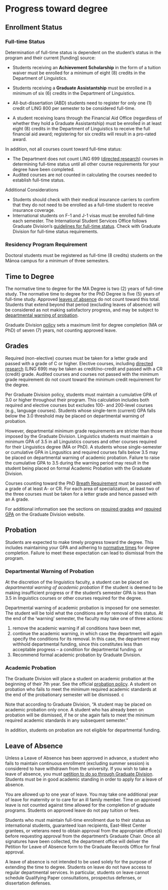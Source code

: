 # Progress toward degree

## Enrollment Status

### Full-time Status

Determination of full-time status is dependent on the student's status in the program and their current [funding] source:

-   Students receiving an **Achievement Scholarship** in the form of a tuition waiver must be enrolled for a minimum of eight (8) credits in the Department of Linguistics.

-   Students receiving a **Graduate Assistantship** must be enrolled in a minimum of six (6) credits in the Department of Linguistics.

-   All-but-dissertation (ABD) students need to register for only one (1) credit of LING 800 per semester to be considered full-time.

-   A student receiving loans through the Financial Aid Office (regardless of whether they hold a Graduate Assistantship) must be enrolled in at least eight (8) credits in the Department of Linguistics to receive the full financial aid award; registering for six credits will result in a pro-rated award.

In addition, not all courses count toward full-time status:

-   The Department does not count LING 699 ([directed research](#ling699)) courses in determining full-time status until all other course requirements for your degree have been completed.
-   Audited courses are not counted in calculating the courses needed to establish full-time status.

Additional Considerations

-   Students should check with their medical insurance carriers to confirm that they do not need to be enrolled as a full-time student to receive insurance coverage.
-   International students on F-1 and J-1 visas must be enrolled full-time each semester. The International Student Services Office follows Graduate Division's [guidelines for full-time status](https://manoa.hawaii.edu/graduate/course-loads-full-time-definition/). Check with Graduate Division for full-time status requirements.

### Residency Program Requirement

Doctoral students must be registered as full-time (8 credits) students on the Mānoa campus for a minimum of three semesters.

## Time to Degree {#time}

The normative time to degree for the MA Degree is two (2) years of full-time study. The normative time to degree for the PhD Degree is five (5) years of full-time study. Approved [leaves of absence](#leave) do not count toward this total. Students that extend beyond that period (excluding leaves of absence) will be considered as not making satisfactory progress, and may be subject to [departmental warning of probation](#probation).

Graduate Division [policy](https://manoa.hawaii.edu/graduate/disciplinary-actions/) sets a maximum limit for degree completion (MA or PhD) of seven (7) years, not counting approved leave.

## Grades {#grades}

Required (non-elective) courses must be taken for a letter grade and passed with a grade of C or higher. Elective courses, including [directed research](#ling699) (LING 699) may be taken as credit/no-credit and passed with a CR (credit) grade. Audited courses and courses not passed with the minimum grade requirement do not count toward the minimum credit requirement for the degree.

Per Graduate Division policy, students must maintain a cumulative GPA of 3.0 or higher throughout their program. This calculation includes both required and elective courses but excludes 100- and 200-level courses (e.g., language courses). Students whose single-term (current) GPA falls below the 3.0 threshold may be placed on departmental warning of probation.

However, departmental minimum grade requirements are stricter than those imposed by the Graduate Division. Linguistics students must maintain a minimum GPA of 3.5 in all Linguistics courses and other courses required for their Linguistics degree (MA or PhD). A students whose single-semester or cumulative GPA in Lingusitics and required courses falls below 3.5 may be placed on departmental warning of academic probation. Failure to raise the cumulative GPA to 3.5 during the warning period may result in the student being placed on formal Academic Probation with the Graduate Division.

Courses counting toward the PhD [Breath Requirement](#breadth) must be passed with a grade of at least A- or CR. For each area of specialization, at least two of the three courses must be taken for a letter grade and hence passed with an A grade.

For additional information see the sections on [required grades](https://manoa.hawaii.edu/graduate/required-grades/) and [required GPA](https://manoa.hawaii.edu/graduate/required-gdgpa/) on the Graduate Division website.

## Probation {#probation}

Students are expected to make timely progress toward the degree. This includes maintaining your GPA and adhering to [normative times](#time) for degree completion. Failure to meet these expectation can lead to dismissal from the program.

### Departmental Warning of Probation

At the discretion of the linguistics faculty, a student can be placed on *departmental warning of academic probation* if the student is deemed to be making insufficient progress or if the student's semester GPA is less than 3.5 in linguistics courses or other courses required for the degree.

Departmental warning of academic probation is imposed for one semester. The student will be told what the conditions are for removal of this status. At the end of the 'warning' semester, the faculty may take one of three actions:

1.  remove the academic warning if all conditions have been met,
2.  continue the academic warning, in which case the department will again specify the conditions for its removal. In this case, the department may withhold departmental funding, since this constitutes less than acceptable progress -- a condition for departmental funding. or
3.  Recommend formal academic probation by Graduate Division.

### Academic Probation

The Graduate Division will place a student on academic probation at the beginning of their 7th year. See the official [probation policy](http://manoa.hawaii.edu/graduate/content/disciplinary-actions). A student on probation who fails to meet the minimum required academic standards at the end of the probationary semester will be dismissed. c

Note that according to Graduate Division, "A student may be placed on academic probation only once. A student who has already been on probation will be dismissed, if he or she again fails to meet the minimum required academic standards in any subsequent semester."

In addition, students on probation are not eligible for departmental funding.

## Leave of Absence

Unless a Leave of Absence has been approved in advance, a student who fails to maintain continuous enrollment (excluding summer session) is considered to have withdrawn from the university. If you wish to take a leave of absence, you must [petition to do so through Graduate Division](https://manoa.hawaii.edu/graduate/leave-of-absence/). Students must be in good academic standing in order to apply for a leave of absence.

You are allowed up to one year of leave. You may take one additional year of leave for maternity or to care for an ill family member. Time on approved leave is not counted against time allowed for the completion of graduate programs. Students on approved leave do not pay tuition or fees.

Students who must maintain full-time enrollment due to their status as international students, guaranteed loan recipients, East-West Center grantees, or veterans need to obtain approval from the appropriate office(s) before requesting approval from the department's Graduate Chair. Once all signatures have been collected, the department office will deliver the Petition for Leave of Absence form to the Graduate Records Office for final approval.

A leave of absence is not intended to be used solely for the purpose of extending the time to degree. Students on leave do not have access to regular departmental services. In particular, students on leave cannot schedule Qualifying Paper consultations, prospectus defenses, or dissertation defenses.
